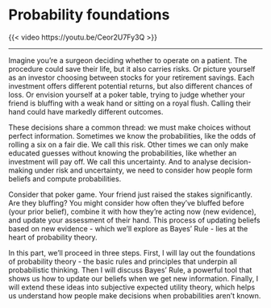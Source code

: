# Probability foundations

::: {.content-visible when-format="html"}

{{< video https://youtu.be/Ceor2U7Fy3Q >}}

---

:::

Imagine you're a surgeon deciding whether to operate on a patient. The procedure could save their life, but it also carries risks. Or picture yourself as an investor choosing between stocks for your retirement savings. Each investment offers different potential returns, but also different chances of loss. Or envision yourself at a poker table, trying to judge whether your friend is bluffing with a weak hand or sitting on a royal flush. Calling their hand could have markedly different outcomes.

These decisions share a common thread: we must make choices without perfect information. Sometimes we know the probabilities, like the odds of rolling a six on a fair die. We call this risk. Other times we can only make educated guesses without knowing the probabilities, like whether an investment will pay off. We call this uncertainty. And to analyse decision-making under risk and uncertainty, we need to consider how people form beliefs and compute probabilities. 

Consider that poker game. Your friend just raised the stakes significantly. Are they bluffing? You might consider how often they've bluffed before (your prior belief), combine it with how they're acting now (new evidence), and update your assessment of their hand. This process of updating beliefs based on new evidence - which we'll explore as Bayes' Rule - lies at the heart of probability theory.

In this part, we'll proceed in three steps. First, I will lay out the foundations of probability theory - the basic rules and principles that underpin all probabilistic thinking. Then I will discuss Bayes' Rule, a powerful tool that shows us how to update our beliefs when we get new information. Finally, I will extend these ideas into subjective expected utility theory, which helps us understand how people make decisions when probabilities aren't known.
